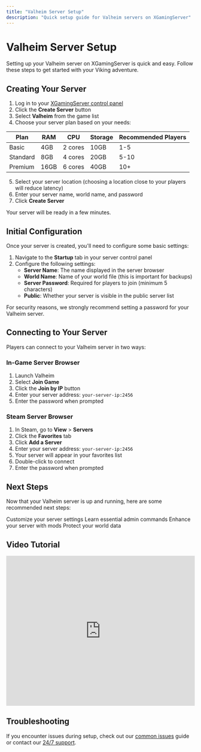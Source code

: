 ```yaml
---
title: "Valheim Server Setup"
description: "Quick setup guide for Valheim servers on XGamingServer"
---
```


# Valheim Server Setup

Setting up your Valheim server on XGamingServer is quick and easy. Follow these steps to get started with your Viking adventure.

## Creating Your Server

1. Log in to your [XGamingServer control panel](https://panel.xgamingserver.com)
2. Click the **Create Server** button
3. Select **Valheim** from the game list
4. Choose your server plan based on your needs:

| Plan | RAM | CPU | Storage | Recommended Players |
|------|-----|-----|---------|---------------------|
| Basic | 4GB | 2 cores | 10GB | 1-5 |
| Standard | 8GB | 4 cores | 20GB | 5-10 |
| Premium | 16GB | 6 cores | 40GB | 10+ |

5. Select your server location (choosing a location close to your players will reduce latency)
6. Enter your server name, world name, and password
7. Click **Create Server**

Your server will be ready in a few minutes.

## Initial Configuration

Once your server is created, you'll need to configure some basic settings:

1. Navigate to the **Startup** tab in your server control panel
2. Configure the following settings:
   - **Server Name**: The name displayed in the server browser
   - **World Name**: Name of your world file (this is important for backups)
   - **Server Password**: Required for players to join (minimum 5 characters)
   - **Public**: Whether your server is visible in the public server list

<Note>
For security reasons, we strongly recommend setting a password for your Valheim server.
</Note>

## Connecting to Your Server

Players can connect to your Valheim server in two ways:

### In-Game Server Browser

1. Launch Valheim
2. Select **Join Game**
3. Click the **Join by IP** button  
4. Enter your server address: `your-server-ip:2456`
5. Enter the password when prompted

### Steam Server Browser

1. In Steam, go to **View** > **Servers**
2. Click the **Favorites** tab
3. Click **Add a Server**
4. Enter your server address: `your-server-ip:2456`
5. Your server will appear in your favorites list
6. Double-click to connect
7. Enter the password when prompted

## Next Steps

Now that your Valheim server is up and running, here are some recommended next steps:

<CardGroup cols={2}>
  <Card title="Server Configuration" icon="sliders" href="./configuration">
    Customize your server settings
  </Card>
  <Card title="Admin Commands" icon="terminal" href="./admin-commands">
    Learn essential admin commands
  </Card>
  <Card title="Add Mods" icon="puzzle-piece" href="./mods">
    Enhance your server with mods
  </Card>
  <Card title="Set Up Backups" icon="database" href="./backups">
    Protect your world data
  </Card>
</CardGroup>

## Video Tutorial

<iframe
  width="100%"
  height="400"
  src="https://www.youtube.com/embed/example"
  title="Valheim Server Setup Tutorial"
  frameBorder="0"
  allow="accelerometer; autoplay; clipboard-write; encrypted-media; gyroscope; picture-in-picture"
  allowFullScreen
  style={{ borderRadius: '0.5rem' }}
></iframe>

## Troubleshooting

If you encounter issues during setup, check out our [common issues](./common-issues) guide or contact our [24/7 support](mailto:support@xgamingserver.com).
